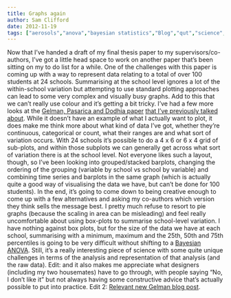 ```yaml
---
title: Graphs again
author: Sam Clifford
date: 2012-11-19
tags: ["aerosols","anova","bayesian statistics","Blog","qut","science","statistics","visualisation"]
---
```


Now that I've handed a draft of my final thesis paper to my supervisors/co-authors, I've got a little head space to work on another paper that's been sitting on my to do list for a while. One of the challenges with this paper is coming up with a way to represent data relating to a total of over 100 students at 24 schools. Summarising at the school level ignores a lot of the within-school variation but attempting to use standard plotting approaches can lead to some very complex and visually busy graphs. Add to this that we can't really use colour and it's getting a bit tricky. I've had a few more looks at the [Gelman, Pasarica and Dodhia paper](http://www.stat.columbia.edu/~gelman/research/published/dodhia.pdf) [that I've previously talked about](http://samclifford.info/2012/10/30/turning-tables-into-graphs/ "Turning tables into graphs"). While it doesn't have an example of what I actually want to plot, it does make me think more about what kind of data I've got, whether they're continuous, categorical or count, what their ranges are and what sort of variation occurs. With 24 schools it's possible to do a 4 x 6 or 6 x 4 grid of sub-plots, and within those subplots we can generally get across what sort of variation there is at the school level. Not everyone likes such a layout, though, so I've been looking into grouped/stacked barplots, changing the ordering of the grouping (variable by school vs school by variable) and combining time series and barplots in the same graph (which is actually quite a good way of visualising the data we have, but can't be done for 100 students). In the end, it's going to come down to being creative enough to come up with a few alternatives and asking my co-authors which version they think sells the message best. I pretty much refuse to resort to pie graphs (because the scaling in area can be misleading) and feel really uncomfortable about using box-plots to summarise school-level variation. I have nothing against box plots, but for the size of the data we have at each school, summarising with a minimum, maximum and the 25th, 50th and 75th percentiles is going to be very difficult without shifting to a [Bayesian ANOVA](http://samclifford.info/2012/10/25/anova-again/ "ANOVA again"). Still, it's a really interesting piece of science with some quite unique challenges in terms of the analysis and representation of that analysis (and the raw data). Edit: and it also makes me appreciate what designers (including my two housemates) have to go through, with people saying "No, I don't like it" but not always having some constructive advice that's actually possible to put into practice. Edit 2: [Relevant new Gelman blog post](http://andrewgelman.com/2012/11/tradeoffs-in-information-graphics/).